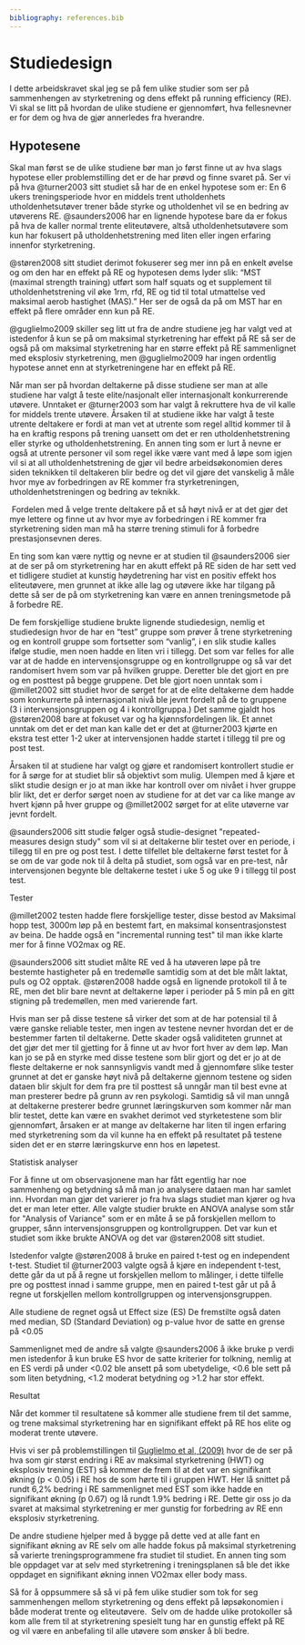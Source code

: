 ```yaml
---
bibliography: references.bib
---
```


# Studiedesign

I dette arbeidskravet skal jeg se på fem ulike studier som ser på sammenhengen av styrketrening og dens effekt på running efficiency (RE). Vi skal se litt på hvordan de ulike studiene er gjennomført, hva fellesnevner er for dem og hva de gjør annerledes fra hverandre.

## Hypotesene

Skal man først se de ulike studiene bør man jo først finne ut av hva slags hypotese eller problemstilling det er de har prøvd og finne svaret på. Ser vi på hva @turner2003 sitt studiet så har de en enkel hypotese som er: En 6 ukers treningsperiode hvor en middels trent utholdenhets utholdenhetsutøver trener både styrke og utholdenhet vil se en bedring av utøverens RE. @saunders2006 har en lignende hypotese bare da er fokus på hva de kaller normal trente eliteutøvere, altså utholdenhetsutøvere som kun har fokusert på utholdenhetstrening med liten eller ingen erfaring innenfor styrketrening.

@støren2008 sitt studiet derimot fokuserer seg mer inn på en enkelt øvelse og om den har en effekt på RE og hypotesen dems lyder slik: "MST (maximal strength training) utført som half squats og et supplement til utholdenhetstrening vil øke 1rm, rfd, RE og tid til total utmattelse ved maksimal aerob hastighet (MAS)." Her ser de også da på om MST har en effekt på flere områder enn kun på RE.

@guglielmo2009 skiller seg litt ut fra de andre studiene jeg har valgt ved at istedenfor å kun se på om maksimal styrketrening har effekt på RE så ser de også på om maksimal styrketrening har en større effekt på RE sammenlignet med eksplosiv styrketrening, men @guglielmo2009 har ingen ordentlig hypotese annet enn at styrketreningene har en effekt på RE.

Når man ser på hvordan deltakerne på disse studiene ser man at alle studiene har valgt å teste elite/nasjonalt eller internasjonalt konkurrerende utøvere. Unntaket er @turner2003 som har valgt å rekruttere hva de vil kalle for middels trente utøvere. Årsaken til at studiene ikke har valgt å teste utrente deltakere er fordi at man vet at utrente som regel alltid kommer til å ha en kraftig respons på trening uansett om det er ren utholdenhetstrening eller styrke og utholdenhetstrening. En annen ting som er lurt å nevne er også at utrente personer vil som regel ikke være vant med å løpe som igjen vil si at all utholdenhetstrening de gjør vil bedre arbeidsøkonomien deres siden teknikken til deltakeren blir bedre og det vil gjøre det vanskelig å måle hvor mye av forbedringen av RE kommer fra styrketreningen, utholdenhetstreningen og bedring av teknikk.

 Fordelen med å velge trente deltakere på et så høyt nivå er at det gjør det mye lettere og finne ut av hvor mye av forbedringen i RE kommer fra styrketrening siden man må ha større trening stimuli for å forbedre prestasjonsevnen deres.

En ting som kan være nyttig og nevne er at studien til @saunders2006 sier at de ser på om styrketrening har en akutt effekt på RE siden de har sett ved et tidligere studiet at kunstig høydetrening har vist en positiv effekt hos eliteutøvere, men grunnet at ikke alle lag og utøvere ikke har tilgang på dette så ser de på om styrketrening kan være en annen treningsmetode på å forbedre RE.

De fem forskjellige studiene brukte lignende studiedesign, nemlig et studiedesign hvor de har en "test" gruppe som prøver å trene styrketrening og en kontroll gruppe som fortsetter som "vanlig", i en slik studie kalles ifølge studie, men noen hadde en liten vri i tillegg. Det som var felles for alle var at de hadde en intervensjonsgruppe og en kontrollgruppe og så var det randomisert hvem som var på hvilken gruppe. Deretter ble det gjort en pre og en posttest på begge gruppene. Det ble gjort noen unntak som i @millet2002 sitt studiet hvor de sørget for at de elite deltakerne dem hadde som konkurrerte på internasjonalt nivå ble jevnt fordelt på de to gruppene (3 i intervensjonsgruppen og 4 i kontrollgruppa.) Det samme gjaldt hos @støren2008 bare at fokuset var og ha kjønnsfordelingen lik. Et annet unntak om det er det man kan kalle det er det at @turner2003 kjørte en ekstra test etter 1-2 uker at intervensjonen hadde startet i tillegg til pre og post test. 

Årsaken til at studiene har valgt og gjøre et randomisert kontrollert studie er for å sørge for at studiet blir så objektivt som mulig. Ulempen med å kjøre et slikt studie design er jo at man ikke har kontroll over om nivået i hver gruppe blir likt, det er derfor sørget noen av studiene for at det var ca like mange av hvert kjønn på hver gruppe og @millet2002 sørget for at elite utøverne var jevnt fordelt.                                               

@saunders2006 sitt studie følger også studie-designet \"repeated-measures design study\" som vil si at deltakerne blir testet over en periode, i tillegg til en pre og post test. I dette tilfellet ble deltakerne først testet for å se om de var gode nok til å delta på studiet, som også var en pre-test, når intervensjonen begynte ble deltakerne testet i uke 5 og uke 9 i tillegg til post test.

Tester

@millet2002 testen hadde flere forskjellige tester, disse bestod av Maksimal hopp test, 3000m løp på en bestemt fart, en maksimal konsentrasjonstest av beina. De hadde også en \"incremental running test\" til man ikke klarte mer for å finne VO2max og RE. 

@saunders2006 sitt studiet målte RE ved å ha utøveren løpe på tre bestemte hastigheter på en tredemølle samtidig som at det ble målt laktat, puls og O2 opptak. @støren2008 hadde også en lignende protokoll til å te RE, men det blir bare nevnt at deltakerne løper i perioder på 5 min på en gitt stigning på tredemøllen, men med varierende fart. 

Hvis man ser på disse testene så virker det som at de har potensial til å være ganske reliable tester, men ingen av testene nevner hvordan det er de bestemmer farten til deltakerne. Dette skader også validiteten grunnet at det gjør det mer til gjetting for å finne ut av hvor fort hver av dem løp. Man kan jo se på en styrke med disse testene som blir gjort og det er jo at de fleste deltakerne er nok sannsynligvis vandt med å gjennomføre slike tester grunnet at det er ganske høyt nivå på deltakerne gjennom testene og siden dataen blir skjult for dem fra pre til posttest så unngår man til best evne at man presterer bedre på grunn av ren psykologi. Samtidig så vil man unngå at deltakerne presterer bedre grunnet læringskurven som kommer når man blir testet, dette kan være en svakhet derimot ved styrketestene som blir gjennomført, årsaken er at mange av deltakerne har liten til ingen erfaring med styrketrening som da vil kunne ha en effekt på resultatet på testene siden det er en større læringskurve enn hos en løpetest. 

Statistisk analyser

For å finne ut om observasjonene man har fått egentlig har noe sammenheng og betydning så må man jo analysere dataen man har samlet inn. Hvordan man gjør det varierer jo fra hva slags studiet man kjører og hva det er man leter etter. Alle valgte studier brukte en ANOVA analyse som står for \"Analysis of Variance\" som er en måte å se på forskjellen mellom to grupper, sånn intervensjonsgruppen og kontrollgruppen. Det var kun et studiet som ikke brukte ANOVA og det var @støren2008 sitt studiet.

Istedenfor valgte @støren2008 å bruke en paired t-test og en independent t-test. Studiet til @turner2003 valgte også å kjøre en independent t-test, dette går da ut på å regne ut forskjellen mellom to målinger, i dette tilfelle pre og posttest innad i samme gruppe, men en paired t-test går ut på å regne ut forskjellen mellom kontrollgruppen og intervensjonsgruppen. 

Alle studiene de regnet også ut Effect size (ES) De fremstilte også daten med median, SD (Standard Deviation) og p-value hvor de satte en grense på \<0.05

Sammenlignet med de andre så valgte @saunders2006 å ikke bruke p verdi men istedenfor å kun bruke ES hvor de satte kriterier for tolkning, nemlig at en ES verdi på under \<0.02 ble ansett på som ubetydelige, \<0.6 ble sett på som liten betydning, \<1.2 moderat betydning og \>1.2 har stor effekt.

Resultat

Når det kommer til resultatene så kommer alle studiene frem til det samme, og trene maksimal styrketrening har en signifikant effekt på RE hos elite og moderat trente utøvere. 

Hvis vi ser på problemstillingen til [Guglielmo et al, (2009)](https://www.zotero.org/google-docs/?EYy3RW) hvor de de ser på hva som gir størst endring i RE av maksimal styrketrening (HWT) og eksplosiv trening (EST) så kommer de frem til at det var en signifikant økning (p \< 0.05) i RE hos de som hørte til i gruppen HWT. Her lå snittet på rundt 6,2% bedring i RE sammenlignet med EST som ikke hadde en signifikant økning (p 0.67) og lå rundt 1.9% bedring i RE. Dette gir oss jo da svaret at maksimal styrketrening er mer gunstig for forbedring av RE enn eksplosiv styrketrening.

De andre studiene hjelper med å bygge på dette ved at alle fant en signifikant økning av RE selv om alle hadde fokus på maksimal styrketrening så varierte treningsprogrammene fra studiet til studiet. En annen ting som ble oppdaget var at selv med styrketrening i treningsplanen så ble det ikke oppdaget en signifikant økning innen VO2max eller body mass. 

Så for å oppsummere så så vi på fem ulike studier som tok for seg sammenhengen mellom styrketrening og dens effekt på løpsøkonomien i både moderat trente og eliteutøvere.  Selv om de hadde ulike protokoller så kom alle frem til at styrketrening spesielt tung har en gunstig effekt på RE og vil være en anbefaling til alle utøvere som ønsker å bli bedre.
